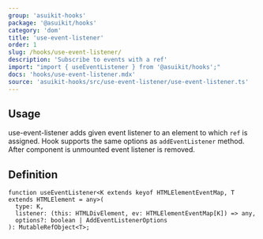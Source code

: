 ```yaml
---
group: 'asuikit-hooks'
package: '@asuikit/hooks'
category: 'dom'
title: 'use-event-listener'
order: 1
slug: /hooks/use-event-listener/
description: 'Subscribe to events with a ref'
import: "import { useEventListener } from '@asuikit/hooks';"
docs: 'hooks/use-event-listener.mdx'
source: 'asuikit-hooks/src/use-event-listener/use-event-listener.ts'
---
```



## Usage

use-event-listener adds given event listener to an element to which `ref` is assigned.
Hook supports the same options as `addEventListener` method.
After component is unmounted event listener is removed.

<Demo data={HooksDemos.useEventListenerDemo} />

## Definition

```tsx
function useEventListener<K extends keyof HTMLElementEventMap, T extends HTMLElement = any>(
  type: K,
  listener: (this: HTMLDivElement, ev: HTMLElementEventMap[K]) => any,
  options?: boolean | AddEventListenerOptions
): MutableRefObject<T>;
```
